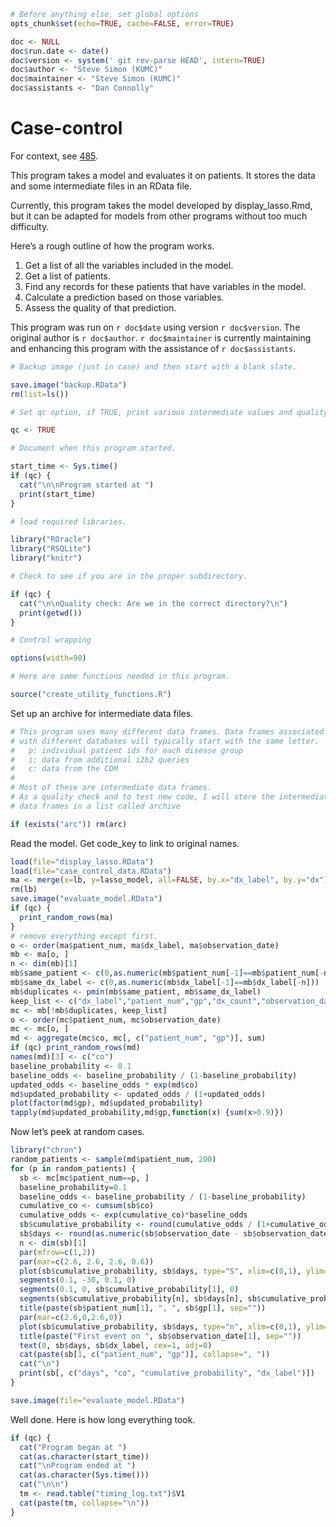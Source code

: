 ```r
# Before anything else, set global options
opts_chunk$set(echo=TRUE, cache=FALSE, error=TRUE)

doc <- NULL
doc$run.date <- date()
doc$version <- system(' git rev-parse HEAD', intern=TRUE)
doc$author <- "Steve Simon (KUMC)"
doc$maintainer <- "Steve Simon (KUMC)"
doc$assistants <- "Dan Connolly"
```


Case-control
============
For context, see [485].

[485]: https://informatics.gpcnetwork.org/trac/Project/ticket/485
[bc_qa]: https://bitbucket.org/gpcnetwork/bc_qa

This program takes a model and evaluates it on patients. It stores the data and some
intermediate files in an RData file.


Currently, this program takes the model developed by display_lasso.Rmd,
but it can be adapted for models from other programs without too much
difficulty.

Here's a rough outline of how the program works.

1. Get a list of all the variables included in the model. 
2. Get a list of patients.
3. Find any records for these patients that have variables in the model.
4. Calculate a prediction based on those variables.
5. Assess the quality of that prediction.

This program was run on `r doc$date` using version `r doc$version`.
The original author is `r doc$author`. `r doc$maintainer`
is currently maintaining and enhancing this program
with the assistance of `r doc$assistants`.


```r

# Backup image (just in case) and then start with a blank slate.

save.image("backup.RData")
rm(list=ls())

# Set qc option, if TRUE, print various intermediate values and quality checks.

qc <- TRUE

# Document when this program started.

start_time <- Sys.time()
if (qc) {
  cat("\n\nProgram started at ")
  print(start_time)
}

# load required libraries.

library("ROracle")
library("RSQLite")
library("knitr")

# Check to see if you are in the proper subdirectory.

if (qc) {
  cat("\n\nQuality check: Are we in the correct directory?\n")
  print(getwd())
}

# Control wrapping

options(width=90)

# Here are some functions needed in this program.

source("create_utility_functions.R")

```

Set up an archive for intermediate data files.

```r

# This program uses many different data frames. Data frames associated
# with different databases will typically start with the same letter.
#   p: individual patient ids for each disease group
#   i: data from additional i2b2 queries
#   c: data from the CDM
#
# Most of these are intermediate data frames.
# As a quality check and to test new code, I will store the intermediate
# data frames in a list called archive

if (exists("arc")) rm(arc)

```

Read the model. Get code_key to link to original names.

```r
load(file="display_lasso.RData")
load(file="case_control_data.RData")
ma <- merge(x=lb, y=lasso_model, all=FALSE, by.x="dx_label", by.y="dx")
rm(lb)
save.image("evaluate_model.RData")
if (qc) {
  print_random_rows(ma)
}
# remove everything except first.
o <- order(ma$patient_num, ma$dx_label, ma$observation_date)
mb <- ma[o, ]
n <- dim(mb)[1]
mb$same_patient <- c(0,as.numeric(mb$patient_num[-1]==mb$patient_num[-n]))
mb$same_dx_label <- c(0,as.numeric(mb$dx_label[-1]==mb$dx_label[-n]))
mb$duplicates <- pmin(mb$same_patient, mb$same_dx_label)
keep_list <- c("dx_label","patient_num","gp","dx_count","observation_date","co")
mc <- mb[!mb$duplicates, keep_list]
o <- order(mc$patient_num, mc$observation_date)
mc <- mc[o, ]
md <- aggregate(mc$co, mc[, c("patient_num", "gp")], sum)
if (qc) print_random_rows(md)
names(md)[3] <- c("co")
baseline_probability <- 0.1
baseline_odds <- baseline_probability / (1-baseline_probability)
updated_odds <- baseline_odds * exp(md$co)
md$updated_probability <- updated_odds / (1+updated_odds)
plot(factor(md$gp), md$updated_probability)
tapply(md$updated_probability,md$gp,function(x) {sum(x>0.9)})
```

Now let's peek at random cases.

```r
library("chron")
random_patients <- sample(md$patient_num, 200)
for (p in random_patients) {
  sb <- mc[mc$patient_num==p, ]
  baseline_probability=0.1
  baseline_odds <- baseline_probability / (1-baseline_probability)
  cumulative_co <- cumsum(sb$co)
  cumulative_odds <- exp(cumulative_co)*baseline_odds
  sb$cumulative_probability <- round(cumulative_odds / (1+cumulative_odds), 2)
  sb$days <- round(as.numeric(sb$observation_date - sb$observation_date[1]) / (24*60*60), 1)
  n <- dim(sb)[1]
  par(mfrow=c(1,2))
  par(mar=c(2.6, 2.6, 2.6, 0.6))
  plot(sb$cumulative_probability, sb$days, type="S", xlim=c(0,1), ylim=c(sb$days[n]+30, -30))
  segments(0.1, -30, 0.1, 0)
  segments(0.1, 0, sb$cumulative_probability[1], 0)
  segments(sb$cumulative_probability[n], sb$days[n], sb$cumulative_probability[n], sb$days[n]+30)
  title(paste(sb$patient_num[1], ", ", sb$gp[1], sep=""))
  par(mar=c(2.6,0,2.6,0))
  plot(sb$cumulative_probability, sb$days, type="n", xlim=c(0,1), ylim=c(sb$days[n]+30, -30), axes=FALSE)
  title(paste("First event on ", sb$observation_date[1], sep=""))
  text(0, sb$days, sb$dx_label, cex=1, adj=0)
  cat(paste(sb[1, c("patient_num", "gp")], collapse=", "))
  cat("\n")
  print(sb[, c("days", "co", "cumulative_probability", "dx_label")])
}
```

```r
save.image(file="evaluate_model.RData")
```

Well done. Here is how long everything took.

```r
if (qc) {
  cat("Program began at ")
  cat(as.character(start_time))
  cat("\nProgram ended at ")
  cat(as.character(Sys.time()))
  cat("\n\n")
  tm <- read.table("timing_log.txt")$V1
  cat(paste(tm, collapse="\n"))
}
```
